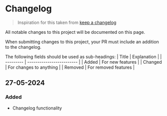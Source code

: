 # Changelog

> Inspiration for this taken from [keep a changelog](https://keepachangelog.com/en/1.0.0/)

All notable changes to this project will be documented on this page.

When submitting changes to this project, your PR must include an addition to the changelog.

The following fields should be used as sub-headings:
| Title     | Explanation               |
| --------- | ------------------------- |
| Added     | For new features          |
| Changed   | For changes to anything   |
| Removed   | For removed features      |

## 27-05-2024

### Added

- Changelog functionality